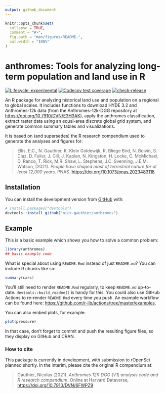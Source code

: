 ```yaml
---
output: github_document
---
```


<!-- README.md is generated from README.Rmd. Please edit that file -->

```r
knitr::opts_chunk$set(
  collapse = TRUE,
  comment = "#>",
  fig.path = "man/figures/README-",
  out.width = "100%"
)
```

# anthromes: Tools for analyzing long-term population and land use in R

<!-- badges: start -->
[![Lifecycle: experimental](https://img.shields.io/badge/lifecycle-experimental-orange.svg)](https://lifecycle.r-lib.org/articles/stages.html#experimental)
[![Codecov test coverage](https://codecov.io/gh/nick-gauthier/anthromes/branch/master/graph/badge.svg)](https://codecov.io/gh/nick-gauthier/anthromes?branch=master)
[![check-release](https://github.com/nick-gauthier/anthromes/workflows/check-release/badge.svg)](https://github.com/nick-gauthier/anthromes/actions)
<!-- badges: end -->

An R package for analyzing historical land use and population on a regional to global scales. It includes functions to download HYDE 3.2 and Anthromes-12k data (from the Anthromes-12k-DGG repository at <https://doi.org/10.7910/DVN/E3H3AK>), apply the anthromes classification, extract raster data using an equal-area discrete global grid system, and generate common summary tables and visualizations. 

It is based on (and supersedes) the R research compendium used to generate the analyses and figures for:

> Ellis, E.C., N. Gauthier, K. Klein Goldewijk, R. Bliege Bird, N. Boivin, S. Diaz, D. Fuller, J. Gill, J. Kaplan, N. Kingston, H. Locke, C. McMichael, D. Ranco, T. Rick, M.R. Shaw, L. Stephens, J.C. Svenning, J.E.M. Watson, (2021). *People have shaped most of terrestrial nature for at least 12,000 years*. PNAS.
> <https://doi.org/10.1073/pnas.2023483118>


## Installation

You can install the development version from [GitHub](https://github.com/) with:

``` r
# install.packages("devtools")
devtools::install_github("nick-gauthier/anthromes")
```
## Example

This is a basic example which shows you how to solve a common problem:

```r
library(anthromes)
## basic example code
```

What is special about using `README.Rmd` instead of just `README.md`? You can include R chunks like so:

```r
summary(cars)
```

You'll still need to render `README.Rmd` regularly, to keep `README.md` up-to-date. `devtools::build_readme()` is handy for this. You could also use GitHub Actions to re-render `README.Rmd` every time you push. An example workflow can be found here: <https://github.com/r-lib/actions/tree/master/examples>.

You can also embed plots, for example:

```r
plot(pressure)
```

In that case, don't forget to commit and push the resulting figure files, so they display on GitHub and CRAN.

### How to cite

This package is currently in development, with submission to rOpenSci planned shortly. In the interim, please cite the original R compendium at:

> Gauthier, Nicolas (2021). *Anthromes 12K DGG (V1) analysis code and R research compendium*. Online at Harvard Dataverse, 
> <https://doi.org/10.7910/DVN/6FWPZ9>
